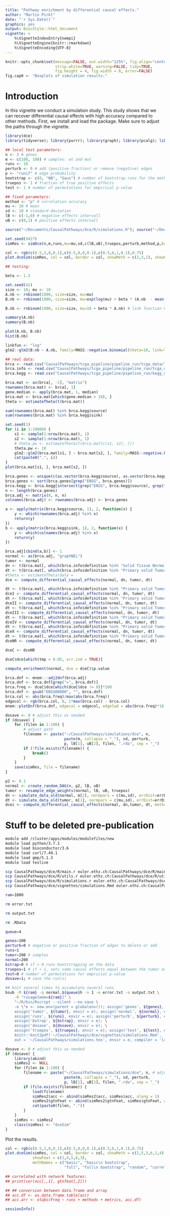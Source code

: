```yaml
---
title: "Pathway enrichment by differential causal effects."
author: "Martin Pirkl"
date: "`r Sys.Date()`"
graphics: yes
output: BiocStyle::html_document
vignette: >
    %\VignetteIndexEntry{nempi}
    %\VignetteEngine{knitr::rmarkdown}
    %\VignetteEncoding{UTF-8}
---
```


```r
knitr::opts_chunk$set(message=FALSE, out.width="125%", fig.align="center",
                      strip.white=TRUE, warning=FALSE, tidy=TRUE,
                      fig.height = 4, fig.width = 8, error=FALSE)
fig.cap0 <- "Boxplots of simulation results."
```

# Introduction

In this vignette we conduct a simulation study. This study shows that we can recover differential causal effects with high accuracy compared to other methods. First, we install and load the package. Make sure to adjust the paths through the vignette.

```r
library(dce)
library(tidyverse); library(purrr); library(graph); library(pcalg); library(assertthat); library(igraph); library(matlib); library(nem); library(mnem); library(expm); library(Linnorm); library(MASS)
```

```r
## local test parameters:
n <- 3 # genes
m <- c(100, 100) # samples: wt and mut
runs <- 10
perturb <- 0 # add (positive fraction) or remove (negative) edges
p <- "runif" # edge probability
bootstrap <- c(0, "NB", "Gaus") # number of bootstrap runs for the methods
truepos <- 1 # fraction of true positive effects
test <- 1 # number of permutations for empirical p-value

## fixed parameters:
method <- "p" # correlation accuracy
mu <- 10 # mean
sd <- 10 # standard deviation
lB <- c(-1,0) # negative effects intervall
uB <- c(0,1) # positive effects intervall

source("~/Documents/CausalPathways/dce/R/simulations.R"); source("~/Documents/CausalPathways/dce/R/main.R"); source("~/Documents/CausalPathways/dce/R/utils.R"); source("~/Documents/CausalPathways/dce/R/data_simulation.R")

set.seed(9427)
simRes <- simDce(n,m,runs,mu=mu,sd,c(lB,uB),truepos,perturb,method,p,bootstrap=bootstrap,verbose=TRUE,test=test,partial=1)

col <- rgb(c(0.5,1,0,0.1),c(0.5,0,0,0.1),c(0.5,0,1,0.1),0.75)
plot.dceSim(simRes, col = col, border = col, showMeth = c(2,3,1), showFeat = c(2,1,7,6,3), methNames = c("Neg. Binomial", "correlation", "random"))

## testing:

beta <- 1.5

set.seed(42)
size <- 10; mu <- 10
A.nb <- rnbinom(1000, size=size, mu=mu)
B.nb <- rnbinom(1000, size=size, mu=exp(log(mu) + beta * (A.nb  - mean(A.nb)))) # link function keeps mu positive, exp can lead to extreme values

B.nb <- rnbinom(1000, size=size, mu=10 + beta * A.nb) # link function keeps mu positive, exp can lead to extreme values

summary(A.nb)
summary(B.nb)

plot(A.nb, B.nb)
hist(B.nb)

linkfun <- "log"
glm2::glm2(B.nb ~ A.nb, family=MASS::negative.binomial(theta=10, link=linkfun))

## real data:
brca <- read.csv("CausalPathways/tcga_pipeline/pipeline_run/tcga_data/TCGA-BRCA/expression_matrix.csv")
brca.info <- read.csv("CausalPathways/tcga_pipeline/pipeline_run/tcga_data/TCGA-BRCA/case_classifications.csv")
brca.kegg <- read.csv("CausalPathways/tcga_pipeline/pipeline_run/kegg_data/hsa05224.edgelist.csv")

brca.mat <- as(brca[, -1], "matrix")
rownames(brca.mat) <- brca[, 1]
gene.median <- apply(brca.mat, 1, median)
brca.mat <- brca.mat[which(gene.median > 10), ]
theta <- estimateTheta(t(brca.mat))

sum(rownames(brca.mat) %in% brca.kegg$source)
sum(rownames(brca.mat) %in% brca.kegg$sink)

set.seed(1)
for (i in 1:10000) {
    s1 <- sample(1:nrow(brca.mat), 1)
    s2 <- sample(1:nrow(brca.mat), 1)
    # theta.pw <- estimateTheta(t(brca.mat[c(s1, s2), ]))
    theta.pw <- 10
    glm2::glm2(brca.mat[s1, ] ~ brca.mat[s2, ], family=MASS::negative.binomial(theta=theta.pw, link=linkfun))
    cat(paste0(".", i))
}
plot(brca.mat[s1, ], brca.mat[s2, ])

brca.genes <- unique(c(as.vector(brca.kegg$source), as.vector(brca.kegg$sink)))
brca.genes <- sort(brca.genes[grep("ENSG", brca.genes)])
brca.kegg <- brca.kegg[intersect(grep("ENSG", brca.kegg$source), grep("ENSG", brca.kegg$sink)), ]
n <- length(brca.genes)
brca.adj <- matrix(0, n, n)
colnames(brca.adj) <- rownames(brca.adj) <- brca.genes

a <- apply(matrix(brca.kegg$source, 1), 2, function(x) {
    y <- which(rownames(brca.adj) %in% x)
    return(y)
})
b <- apply(matrix(brca.kegg$sink, 1), 2, function(x) {
    y <- which(colnames(brca.adj) %in% x)
    return(y)
})

brca.adj[cbind(a,b)] <- 1
normal <- as(brca.adj, "graphNEL")
tumor <- normal
dn <- t(brca.mat[, which(brca.info$definition %in% "Solid Tissue Normal")])
dt <- t(brca.mat[, which(brca.info$definition %in% "Primary solid Tumor")])
#theta <- estimateTheta(data = 
dce <- compute_differential_causal_effects(normal, dn, tumor, dt)

dt <- t(brca.mat[, which(brca.info$definition %in% "Primary solid Tumor" & brca.info$tumor_stage %in% "stage i")])
dceI <- compute_differential_causal_effects(normal, dn, tumor, dt)
dt <- t(brca.mat[, which(brca.info$definition %in% "Primary solid Tumor" & brca.info$tumor_stage %in% "stage ii")])
dceII <- compute_differential_causal_effects(normal, dn, tumor, dt)
dt <- t(brca.mat[, which(brca.info$definition %in% "Primary solid Tumor" & brca.info$tumor_stage %in% "stage iii")])
dceIII <- compute_differential_causal_effects(normal, dn, tumor, dt)
dt <- t(brca.mat[, which(brca.info$definition %in% "Primary solid Tumor" & brca.info$tumor_stage %in% "stage iv")])
dceIV <- compute_differential_causal_effects(normal, dn, tumor, dt)
dt <- t(brca.mat[, which(brca.info$definition %in% "Primary solid Tumor" & brca.info$tumor_stage %in% "stage x")])
dceX <- compute_differential_causal_effects(normal, dn, tumor, dt)
dt <- t(brca.mat[, which(brca.info$definition %in% "Primary solid Tumor" & brca.info$tumor_stage %in% "not reported")])
dceNR <- compute_differential_causal_effects(normal, dn, tumor, dt)

dceC <- dceNR

dceC$dce[which(tmp < 0.05, arr.ind = TRUE)]

compute_enrichment(normal, dce = dceC)$p.value

brca.dnf <- mnem:::adj2dnf(brca.adj)
brca.dnf <- brca.dnf[grep("=", brca.dnf)]
brca.freq <- dceC$dce[which(dceC$dce != 0)]*100
brca.dnf <- gsub("ENSG00000", "", brca.dnf)
brca.col <- abs(brca.freq)/max(abs(brca.freq))
edgecol <- rgb(brca.col, 0, 1*max(brca.col) - brca.col)
mnem::plotDnf(brca.dnf, edgecol = edgecol, edgelwd = abs(brca.freq)*10, edgelabel = round(brca.freq, 2)*100)


```

```r

dosave <- 0 # adjust this as needed
if (dosave) {
    for (filen in 1:100) {
        # adjust path
        filename <- paste("~/CausalPathways/simulations/dce", n,
                          paste(m, collapse = "_"), sd, perturb,
                          p, lB[1], uB[2], filen, ".rda", sep = "_")
        if (!file.exists(filename)) {
            break()
        }
    }
    save(simRes, file = filename)
}

p2 <- 0.1
normal <- create_random_DAG(n, p2, lB, uB)
tumor <- resample_edge_weights(normal, lB, uB, truepos)
dn <- simulate_data_old(normal, m[2], normpars = c(mu,sd), errDist=errDist)
dt <- simulate_data_old(tumor, m[1], normpars = c(mu,sd), errDist=errDist)
dcei <- compute_differential_causal_effects(normal, dn,tumor, dt, method = "full",errDist = errDist)

```

# Stuff to be deleted pre-publication

```bash
module add /cluster/apps/modules/modulefiles/new
module load python/3.7.1
module load bioconductor/3.6
module load curl/7.49.1
module load gmp/5.1.3
module load texlive

scp CausalPathways/dce/R/main.r euler.ethz.ch:CausalPathways/dce/R/main.R
scp CausalPathways/dce/R/utils.r euler.ethz.ch:CausalPathways/dce/R/utils.R
scp CausalPathways/dce/R/simulations.r euler.ethz.ch:CausalPathways/dce/R/simulations.R
scp CausalPathways/dce/vignettes/simulations.Rmd euler.ethz.ch:CausalPathways/dce/vignettes/simulations.Rmd

ram=1000

rm error.txt

rm output.txt

rm .RData

queue=4

genes=100
perturb=0 # negative or positive fraction of edges to delete or add
runs=1
tumor=200 # samples
normal=200
bstrap=0 # if > 0 runs bootstrapping on the data
truepos=1 # if < 1, sets some causal effects equal between the tumor and normal
test=0 # number of permutations for empricial p-value
dosave=1; # save the run(s)

## knit several times to accumulate several runs
bsub -M ${ram} -q normal.${queue}h -n 1 -e error.txt -o output.txt \
	-R "rusage[mem=${ram}]" \
	"~/R/bin/Rscript --silent --no-save \
	-e \"e <- new.env(parent = globalenv()); assign('genes', ${genes}, envir = e); \
	assign('tumor', ${tumor}, envir = e); assign('normal', ${normal}, envir = e); \
	assign('runs', ${runs}, envir = e); assign('perturb', ${perturb}, envir = e); \
	assign('bstrap', ${bstrap}, envir = e); \
	assign('dosave', ${dosave}, envir = e); \
	assign('truepos', ${truepos}, envir = e); assign('test', ${test}, envir = e); \
    knitr::knit2pdf('~/CausalPathways/dce/vignettes/simulations.Rmd',
    out = '~/CausalPathways/simulations.tex', envir = e, compiler = 'latex')\""

```


```r
dosave <- 0 # adjust this as needed
if (dosave) {
    library(abind)
    simRes2 <- NULL
    for (filen in 1:100) {
        filename <- paste("~/CausalPathways/simulations/dce", n, # adjust path
                          paste(m, collapse = "_"), sd, perturb,
                          p, lB[1], uB[2], filen, ".rda", sep = "_")
        if (file.exists(filename)) {
            load(filename)
            simRes2$acc <- abind(simRes2$acc, simRes$acc, along = 1)
            simRes2$gtnFeat <- abind(simRes2$gtnFeat, simRes$gtnFeat, along = 1)
            cat(paste0(filen, "."))
        }
    }
    simRes <- simRes2
    class(simRes) <- "dceSim"
}
```

Plot the results.

```r
col <- rgb(c(0.5,1,0,0.1),c(0.5,0,0,0.1),c(0.5,0,1,0.1),0.75)
plot.dceSim(simRes, col = col, border = col, showMeth = c(2,5,3,6,1,4),
            showFeat = c(1,4,5,6,3),
            methNames = c("basic", "basic\n bootstrap",
                          "full", "full\n bootstrap", "random", "correlation"))

## correlated with network features:
## print(cor(acc[,,1], gtnfeat[,2]))

## ## conversion between data.frame and array
## acc.df <- as.data.frame.table(acc)
## acc.arr <- xtabs(Freq ~ runs + methods + metrics, acc.df)
```

```r
sessionInfo()
```

